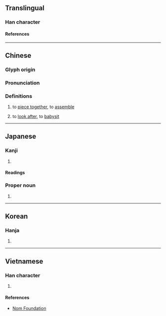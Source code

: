 {{also|凑}}
{{character info/new}}
==Translingual==

===Han character===
{{Han char|rn=85|rad=水|as=09|sn=12|four=35134|canj=EQKK|ids=⿰氵奏}}

====References====
{{Han ref|kx=0636.220|dkj=17822|dj=1043.200|hdz=31666.090|uh=6E4A}}

----

==Chinese==
{{zh-forms|t2=凑|s=凑|alt=凑}}

===Glyph origin===
{{Han etym}}

===Pronunciation===
{{zh-pron
|m=còu
|c=cau3
|mn=chhàu/qz:chhò/xm,zz:chhò͘
|mn_note=chhàu - vernacular; chhò/chhò͘ - literary
|mc=y
|oc=y
|ma=Zh-còu.ogg
|cat=v
}}

===Definitions===
{{zh-hanzi}}

# to [[piece together]], to [[assemble]]
# {{lb|zh|Cantonese}} to [[look after]], to [[babysit]]
#: {{zh-usex|我 係 阿婆 湊 大。|I was raised by my grandma.|C}}

{{zh-cat|Intermediate}}

----

==Japanese==

===Kanji===
{{ja-kanji|grade=|rs=水09}}

# {{rfdef|ja|sort=水09}}

====Readings====
{{ja-readings
|goon=す
|kanon=そう<そう
|kun=みなと-, あつ-まる
}}

===Proper noun===
{{ja-pos|proper|みなと}}

# {{surname|ja|sort=みなと}}

----

==Korean==

===Hanja===
{{ko-hanja|주}}

# {{rfdef|ko|sort=水09}}

----

==Vietnamese==

===Han character===
{{vi-readings|rs=水09|reading=tấu}}

# {{rfdef|vi|sort=水09}}

====References====
* [http://nomfoundation.org/common/nom_details.php?codepoint=6e4a Nom Foundation]